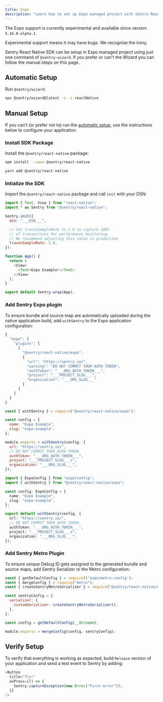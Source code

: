 ```yaml
---
title: Expo
description: "Learn how to set up Expo managed project with Sentry React Native SDK."
---
```


<Alert level="info" title="Experimental Support">

The Expo support is currently experimental and available since version `5.16.0-alpha.1`.

Experimental support means it may have bugs. We recognize the irony.

</Alert>

Sentry React Native SDK can be setup in Expo managed project using just one command of `@sentry-wizard`. If you prefer or can't the Wizard you can follow the manual steps on this page.

## Automatic Setup

Run `@sentry/wizard`:

```bash {tabTitle:npm}
npx @sentry/wizard@latest -s -i reactNative
```

## Manual Setup

If you can’t (or prefer not to) run the [automatic setup](/platforms/react-native), use the instructions below to configure your application.

### Install SDK Package

Install the `@sentry/react-native` package:

```bash {tabTitle:npm}
npm install --save @sentry/react-native
```

```bash {tabTitle:Yarn}
yarn add @sentry/react-native
```

### Intialize the SDK

Import the `@sentry/react-native` package and call `init` with your DSN:

```javascript {tabTitle:App.js/App.tsx}
import { Text, View } from "react-native";
import * as Sentry from "@sentry/react-native";

Sentry.init({
  dsn: "___DSN___",

  // Set tracesSampleRate to 1.0 to capture 100%
  // of transactions for performance monitoring.
  // We recommend adjusting this value in production
  tracesSampleRate: 1.0,
});

function App() {
  return (
    <View>
      <Text>Expo Example!</Text>
    </View>
  );
}

export default Sentry.wrap(App);
```

### Add Sentry Expo plugin

To ensure bundle and source map are automatically uploaded during the native application build, add `withSentry` to the Expo application configuration:

```javascript {tabTitle:app.json/app.config.json}
{
  "expo": {
    "plugins": [
      [
        "@sentry/react-native/expo",
        {
          "url": "https://sentry.io/",
          "warning": "DO NOT COMMIT YOUR AUTH TOKEN",
          "authToken": "___ORG_AUTH_TOKEN___",
          "project": "___PROJECT_SLUG___",
          "organization": "___ORG_SLUG___"
        }
      ]
    ]
  }
}
```

```javascript {tabTitle:app.config.js}
const { withSentry } = require("@sentry/react-native/expo");

const config = {
  name: "Expo Example",
  slug: "expo-example",
};

module.exports = withSentry(config, {
  url: "https://sentry.io/",
  // DO NOT COMMIT YOUR AUTH TOKEN
  authToken: "___ORG_AUTH_TOKEN___",
  project: "___PROJECT_SLUG___s",
  organization: "___ORG_SLUG___",
});
```

```typescript {tabTitle:app.config.ts}
import { ExpoConfig } from "expo/config";
import { withSentry } from "@sentry/react-native/expo";

const config: ExpoConfig = {
  name: "Expo Example",
  slug: "expo-example",
};

export default withSentry(config, {
  url: "https://sentry.io/",
  // DO NOT COMMIT YOUR AUTH TOKEN
  authToken: "___ORG_AUTH_TOKEN___",
  project: "___PROJECT_SLUG___s",
  organization: "___ORG_SLUG___",
});
```

### Add Sentry Metro Plugin

To ensure unique Debug ID gets assigned to the generated bundle and source maps, add Sentry Serializer to the Metro configuration:

```javascript {tabTitle:metro.config.js}
const { getDefaultConfig } = require()'expo/metro-config');
const { mergeConfig } = require("metro");
const { createSentryMetroSerializer } = require("@sentry/react-native/metro");

const sentryConfig = {
  serializer: {
    customSerializer: createSentryMetroSerializer(),
  },
};

const config = getDefaultConfig(__dirname);

module.exports = mergeConfig(config, sentryConfig);
```

## Verify Setup

To verify that everything is working as expected, build `Release` version of your application and send a test event to Sentry by adding:

```javascript
<Button
  title="Try!"
  onPress={() => {
    Sentry.captureException(new Error("First error"));
  }}
/>
```
